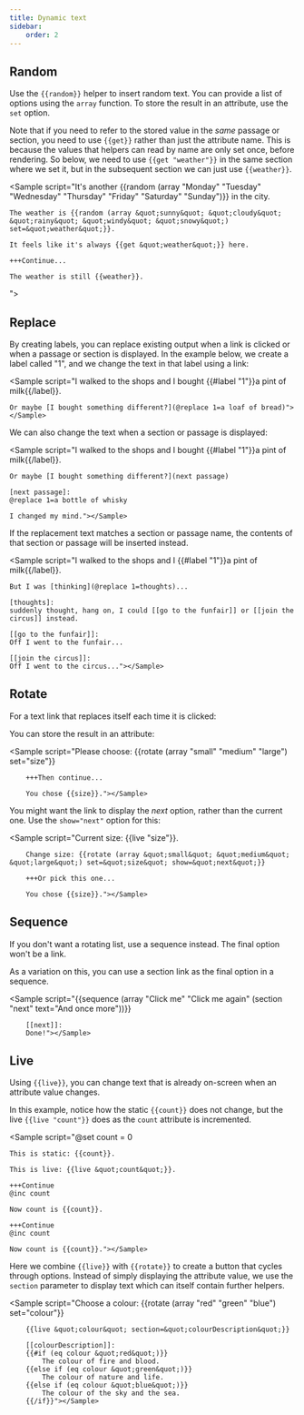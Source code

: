 ```yaml
---
title: Dynamic text
sidebar:
    order: 2
---
```



## Random

Use the `{{random}}` helper to insert random text. You can provide a list of options using the `array` function.
To store the result in an attribute, use the `set` option.

Note that if you need to refer to the stored value in the _same_ passage or section, you need to use `{{get}}` rather
than just the attribute name. This is because the values that helpers can read by name are only set once, before rendering.
So below, we need to use `{{get "weather"}}` in the same section where we set it, but in the subsequent section we can just use `{{weather}}`.

<Sample script="It's another {{random (array &quot;Monday&quot; &quot;Tuesday&quot; &quot;Wednesday&quot; &quot;Thursday&quot; &quot;Friday&quot; &quot;Saturday&quot; &quot;Sunday&quot;)}} in the city.
    
    The weather is {{random (array &quot;sunny&quot; &quot;cloudy&quot; &quot;rainy&quot; &quot;windy&quot; &quot;snowy&quot;) set=&quot;weather&quot;}}.

    It feels like it's always {{get &quot;weather&quot;}} here.

    +++Continue...

    The weather is still {{weather}}.
"></Sample>

## Replace

By creating labels, you can replace existing output when a link is clicked or when a passage or section is displayed. In the example below, we create a label called "1", and we change the text in that label using a link:

<Sample script="I walked to the shops and I bought {{#label &quot;1&quot;}}a pint of milk{{/label}}.

    Or maybe [I bought something different?](@replace 1=a loaf of bread)"></Sample>

We can also change the text when a section or passage is displayed:

<Sample script="I walked to the shops and I bought {{#label &quot;1&quot;}}a pint of milk{{/label}}.

    Or maybe [I bought something different?](next passage)

    [next passage]:
    @replace 1=a bottle of whisky

    I changed my mind."></Sample>

If the replacement text matches a section or passage name, the contents of that section or passage will be inserted instead.

<Sample script="I walked to the shops and I {{#label &quot;1&quot;}}a pint of milk{{/label}}.

    But I was [thinking](@replace 1=thoughts)...

    [thoughts]:
    suddenly thought, hang on, I could [[go to the funfair]] or [[join the circus]] instead.

    [[go to the funfair]]:
    Off I went to the funfair...

    [[join the circus]]:
    Off I went to the circus..."></Sample>

## Rotate

For a text link that replaces itself each time it is clicked:

<Sample script="{{rotate (array &quot;one&quot; &quot;two&quot; &quot;three&quot;)}}"></Sample>

You can store the result in an attribute:

<Sample script="Please choose: {{rotate (array &quot;small&quot; &quot;medium&quot; &quot;large&quot;) set=&quot;size&quot;}}

        +++Then continue...

        You chose {{size}}."></Sample>

You might want the link to display the _next_ option, rather than the current one. Use the `show="next"` option for this:

<Sample script="Current size: {{live &quot;size&quot;}}.

        Change size: {{rotate (array &quot;small&quot; &quot;medium&quot; &quot;large&quot;) set=&quot;size&quot; show=&quot;next&quot;}}

        +++Or pick this one...

        You chose {{size}}."></Sample>

## Sequence

If you don't want a rotating list, use a sequence instead. The final option won't be a link.

<Sample script="{{sequence (array &quot;Ready&quot; &quot;Steady&quot; &quot;Go&quot;)}}"></Sample>

As a variation on this, you can use a section link as the final option in a sequence.

<Sample script="{{sequence (array &quot;Click me&quot; &quot;Click me again&quot; (section &quot;next&quot; text=&quot;And once more&quot;))}}

        [[next]]:
        Done!"></Sample>

## Live

Using `{{live}}`, you can change text that is already on-screen when an attribute value changes.

In this example, notice how the static `{{count}}` does not change, but the live `{{live "count"}}` does as the `count` attribute is incremented.

<Sample script="@set count = 0

    This is static: {{count}}.

    This is live: {{live &quot;count&quot;}}.

    +++Continue
    @inc count

    Now count is {{count}}.

    +++Continue
    @inc count

    Now count is {{count}}."></Sample>

Here we combine `{{live}}` with `{{rotate}}` to create a button that cycles through options. Instead of simply
displaying the attribute value, we use the `section` parameter to display text which can itself contain
further helpers.

<Sample script="Choose a colour: {{rotate (array &quot;red&quot; &quot;green&quot; &quot;blue&quot;) set=&quot;colour&quot;}}

        {{live &quot;colour&quot; section=&quot;colourDescription&quot;}}

        [[colourDescription]]:
        {{#if (eq colour &quot;red&quot;)}}
            The colour of fire and blood.
        {{else if (eq colour &quot;green&quot;)}}
            The colour of nature and life.
        {{else if (eq colour &quot;blue&quot;)}}
            The colour of the sky and the sea.
        {{/if}}"></Sample>
